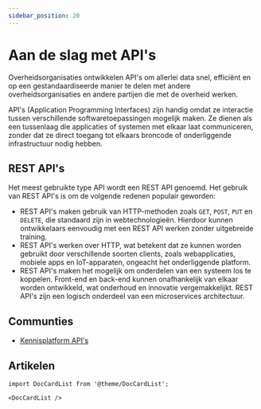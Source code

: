 ```yaml
---
sidebar_position: 20
---
```


# Aan de slag met API's

Overheidsorganisaties ontwikkelen API's om allerlei data snel, efficiënt en op een gestandaardiseerde manier te delen met andere overheidsorganisaties en andere partijen die met de overheid werken.

API's (Application Programming Interfaces) zijn handig omdat ze interactie tussen verschillende softwaretoepassingen mogelijk maken. Ze dienen als een tussenlaag die applicaties of systemen met elkaar laat communiceren, zonder dat ze direct toegang tot elkaars broncode of onderliggende infrastructuur nodig hebben.

## REST API's

Het meest gebruikte type API wordt een REST API genoemd. Het gebruik van REST API's is om de volgende redenen populair geworden:

- REST API's maken gebruik van HTTP-methoden zoals `GET`, `POST`, `PUT` en `DELETE`, die standaard zijn in webtechnologieën. Hierdoor kunnen ontwikkelaars eenvoudig met een REST API werken zonder uitgebreide training.
- REST API's werken over HTTP, wat betekent dat ze kunnen worden gebruikt door verschillende soorten clients, zoals webapplicaties, mobiele apps en IoT-apparaten, ongeacht het onderliggende platform.
- REST API's maken het mogelijk om onderdelen van een systeem los te koppelen. Front-end en back-end kunnen onafhankelijk van elkaar worden ontwikkeld, wat onderhoud en innovatie vergemakkelijkt. REST API's zijn een logisch onderdeel van een microservices architectuur.

## Communties

- [Kennisplatform API's](https://www.geonovum.nl/themas/kennisplatform-apis)

## Artikelen

```mdx-code-block
import DocCardList from '@theme/DocCardList';

<DocCardList />
```

